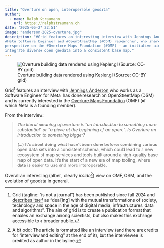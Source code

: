 ```yaml
---
title: "Overture on open, interoperable geodata"
author:
  - name: Ralph Straumann
    url: https://ralphstraumann.ch
date: "2025-05-27 22:51"
image: "anderson-2025-overture.jpg"
description: "#Grid features an interesting interview with Jennings Anderson, a 
#Meta Software Engineer and #OpenStreetMap (#OSM) researcher, who shares his 
perspective on the #Overture Maps Foundation (#OMF) — an initiative aiming to 
integrate diverse open geodata into a consistent base map."
---
```


![Overture building data rendered using Kepler.gl (Source: CC-BY grid)](anderson-2025-overture.webp "Overture building data rendered using Kepler.gl (Source: CC-BY grid)")

Grid[^grid] features an interview with 
[Jennings Anderson](https://www.linkedin.com/in/jenningsanderson) who works as 
a Software Engineer for Meta, has done research on OpenStreetMap (OSM) and is 
currently interested in the [Overture Maps Foundation](https://en.wikipedia.org/wiki/Overture_Maps_Foundation) (OMF) (of which Meta is a founding member). 

From the interview:

> *The literal meaning of overture is "an introduction to something more 
> substantial" or "a piece at the beginning of an opera". Is Overture an 
> introduction to something bigger?*
> 
> (...) It’s about doing what hasn’t been done before: combining various open 
> data sets into a consistent schema, which could lead to a new ecosystem of 
> map services and tools built around a high-quality base map of open data. 
> It’s the start of a new era of map tooling, where data is easier to use and 
> more interoperable.

Overall an interesting (albeit, clearly *inside*[^interview]) view on OMF, OSM, and the evolution 
of geodata in general.

[^grid]: Grid (tagline: "is not a journal") has been published since fall 2024 
and [describes itself](https://gridisnotajournal.de/%C3%BCber-grid/) as 
"deal[ing] with the mutual transformations of society, technology and space in 
the age of digital media, infrastructures, data and algorithms". The aim of 
grid is to create a publication format that enables an exchange among 
scientists, but also makes this exchange accessible to a broader public.

[^interview]: A bit odd: The article is formatted like an interview (and 
there are credits for "interview and editing" at the end of it), but the 
interviewee is credited as author in the byline.